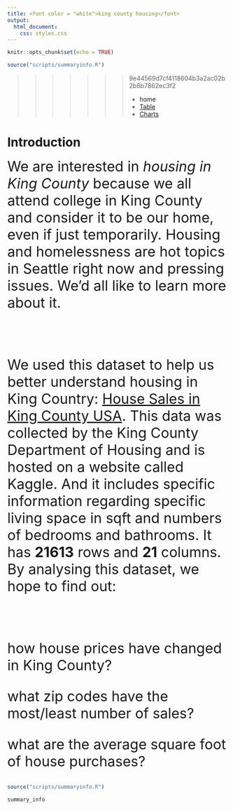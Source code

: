 ```yaml
---
title: <font color = "white">king county housing</font>
output:
  html_document:
    css: styles.css
---
```


```r
knitr::opts_chunk$set(echo = TRUE)
```

```r
source("scripts/summaryinfo.R")
```

>>>>>>> 9e44569d7cf4118604b3a2ac02b2b8b7862ec3f2
<div id = "navbar">
  <ul id = "a">
    <li id = "b">
      <a id = "left" class = "active">
        home
      </a>
    </li>
    <li id="b">
      <a id = "left" href = "table.html">
        Table
      </a>
    </li>
    <li id="b">
      <a id = "left" href = "charts.html">
        Charts
      </a>
    </li>
  </ul>
</div>

# **Introduction**

<font size = 6>We are interested in *housing in King County* because we all attend college in King County and consider it to be our home, even if just temporarily. Housing and homelessness are hot topics in Seattle right now and pressing issues. We’d all like to learn more about it.

<br>

We used this dataset to help us better understand housing in King Country: [House Sales in King County USA](https://www.kaggle.com/harlfoxem/housesalesprediction). This data was collected by the King County Department of Housing and is hosted on a website called Kaggle. And it includes specific information regarding specific living space in sqft and numbers of bedrooms and bathrooms. It has **21613** rows and **21** columns. By analysing this dataset, we hope to find out:

<br>

how house prices have changed in King County?

what zip codes have the most/least number of sales?

what are the average square foot of house purchases?

</font>
```r
source("scripts/summaryinfo.R")
```

```r
summary_info
```

